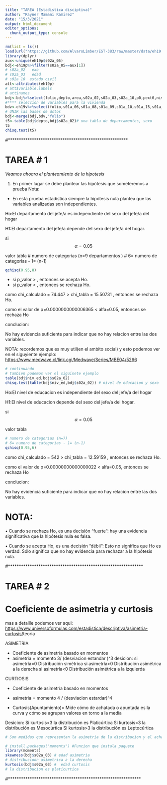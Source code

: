 ```yaml
---
title: "TAREA (Estadistica disciptiva)"
author: "Rayner Mamani Ramirez"
date: "15/3/2021"
output: html_document
editor_options: 
  chunk_output_type: console
---
```

```r
rm(list = ls())
load(url("https://github.com/AlvaroLimber/EST-383/raw/master/data/eh19.RData"))
library(dplyr)
aux<-unique(eh19p$s02a_05)
bdj<-eh19p%>%filter(s02a_05==aux[1])
# s02a_02   exo
# s02a_03   edad
# s02a_10  estado civil
att<-attributes(eh19p)
# att$variable.labels 
# att$names
bdj<-bdj%>%select(folio,depto,area,s02a_02,s02a_03,s02a_10,p0,pext0,niv_ed,niv_ed_g,aestudio) 
#**** seleccion de variables para la vivienda 
bdv<-eh19v%>%select(folio,s01a_06,s01a_08,s01a_09,s01a_10,s01a_15,s01a_16)
# UNIR las bases de dstos
bdj<-merge(bdj,bdv,"folio")
t5<-table(bdj$depto,bdj$s02a_02)# una tabla de departamentos, sexo
t5
chisq.test(t5)
```
#*******************************************************

# TAREA # 1

*Veamos ahoara el planteamiento de la hipotesis*

1. En primer lugar se debe plantear las hipótesis que someteremos a prueba
Nota:
  * En esta prueba estadística siempre la hipótesis nula plantea que las variables analizadas son independientes.

 Ho:El departamento del jefe/a  es independiente del sexo del jefe/a del hogar
 
 H1:El departamento del jefe/a  depende del sexo del jefe/a del hogar.

si $$\alpha =0.05$$

valor tabla 
# numero de categorias (n=9 departamentos )
# 6= numero de categorias - 1= (n-1)
```r
qchisq(0.95,8)
```

 * si p_valor > \alpha , entonces se acepta Ho.
 * si p_valor < \alpha , entonces se rechaza Ho.
 
como chi_calculado = 74.447 > chi_tabla = 15.50731  , entonces se rechaza Ho.

como el valor de p=0.0000000000006365 < alfa=0.05, entonces se rechaza  Ho

conclucion:

No hay evidencia suficiente para indicar que no hay relacion entre las dos variables.

NOTA: recordemos que es muy util(en el ambito social)
y esto podemos ver en el siguyiente ejemplo:
<https://www.medwave.cl/link.cgi/Medwave/Series/MBE04/5266>
```r
# continuando
# tambien podemos ver el siguinete ejemplo
table(bdj$niv_ed,bdj$s02a_02)
chisq.test(table(bdj$niv_ed,bdj$s02a_02)) # nivel de educacion y sexo
```
Ho:El nivel de educacion  es independiente del sexo del jefe/a del hogar

H1:El nivel de educacion depende del sexo del jefe/a del hogar.

si $$\alpha =0.05$$

valor tabla 
```r
# numero de categorias (n=7)
# 6= numero de categorias - 1= (n-1)
qchisq(0.95,6)
``` 
como chi_calculado = 542 > chi_tabla = 12.59159  , entonces se rechaza Ho.

como el valor de p=0.00000000000000022 < alfa=0.05, entonces se rechaza  Ho

conclucion:

No hay evidencia suficiente para indicar que no hay relacion entre las dos variables.

# NOTA:

  • Cuando se rechaza Ho, es una decisión
“fuerte”: hay una evidencia significativa
que la hipótesis nula es falsa.

  • Cuando se acepta Ho, es una decisión
“débil”: Esto no significa que Ho es
verdad. Sólo significa que no hay
evidencia para rechazar a la hipótesis
nula.



#**************************************************************

# TAREA  # 2


# Coeficiente de asimetria y curtosis
mas a detallle podemos ver aqui:
<https://www.universoformulas.com/estadistica/descriptiva/asimetria-curtosis/>teoria

ASIMETRIA 

  * Coeficiente de asimetría basado en momentos
  * asimetria = momento 3/ (desviacion estandar )^3
desicion:
si asimetría=0  Distribución simétrica
si asimetría>0  Distribución asimétrica a la derecha
si asimetría<0  Distribución asimétrica a la izquierda

CURTIOSIS

  * Coeficiente de asimetría basado en momentos
  * asimetria = momento 4 / (desviacion estardar)^4

  * Curtosis(Apuntamiento)= Mide cómo de achatada o apuntada es la curva y cómo se agrupan valores en torno a la media
  
Desicion:
Si kurtosis<3 la distribución es Platicúrtica
Si kurtosis=3 la distribución es Mesocúrtica
Si kurtosis>3 la distribución es Leptocúrtica

```r
# Son medidas que representan la asimetria de la distribucion y el achatamiento o no de la misma. Para obtener estas dos medidas utilizaremos el paquete {moments}

# install.packages("moments") #Funcion que instala paquete
library(moments)
skewness(bdj$s02a_03) # edad asimetria 
# distribucioon asimetrica a la derecha 
kurtosis(bdj$s02a_03) #  edad curtosis
# la distribucion es platicurtica 

```
#*************************************************************






